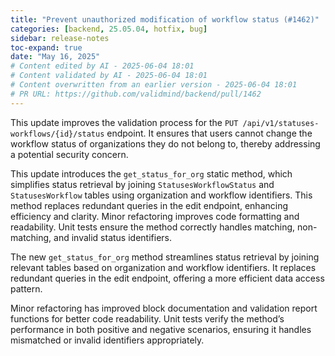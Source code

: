 ```yaml
---
title: "Prevent unauthorized modification of workflow status (#1462)"
categories: [backend, 25.05.04, hotfix, bug]
sidebar: release-notes
toc-expand: true
date: "May 16, 2025"
# Content edited by AI - 2025-06-04 18:01
# Content validated by AI - 2025-06-04 18:01
# Content overwritten from an earlier version - 2025-06-04 18:01
# PR URL: https://github.com/validmind/backend/pull/1462
---
```


This update improves the validation process for the `PUT /api/v1/statuses-workflows/{id}/status` endpoint. It ensures that users cannot change the workflow status of organizations they do not belong to, thereby addressing a potential security concern.

This update introduces the `get_status_for_org` static method, which simplifies status retrieval by joining `StatusesWorkflowStatus` and `StatusesWorkflow` tables using organization and workflow identifiers. This method replaces redundant queries in the edit endpoint, enhancing efficiency and clarity. Minor refactoring improves code formatting and readability. Unit tests ensure the method correctly handles matching, non-matching, and invalid status identifiers.

The new `get_status_for_org` method streamlines status retrieval by joining relevant tables based on organization and workflow identifiers. It replaces redundant queries in the edit endpoint, offering a more efficient data access pattern.

Minor refactoring has improved block documentation and validation report functions for better code readability. Unit tests verify the method's performance in both positive and negative scenarios, ensuring it handles mismatched or invalid identifiers appropriately.
